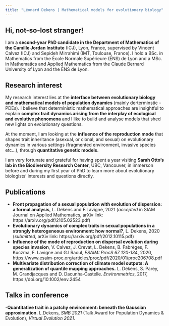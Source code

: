 ```yaml
---
title: "Léonard Dekens | Mathematical models for evolutionary biology"
---
```

  
## Hi, not-so-lost stranger!  

I am a __second-year PhD candidate in the Department of Mathematics of the Camille Jordan Institute__ (ICJ), Lyon, France, supervised by Vincent Calvez (ICJ) and Sepideh Mirrahimi (IMT, Toulouse, France). I hold a BSc. in Mathematics from the École Normale Supérieure (ÉNS) de Lyon and a MSc. in Mathematics and Applied Mathematics from the Claude Bernard University of Lyon and the ÉNS de Lyon. 


## Research interest  

My research interest lies at the __interface between evolutionary biology and mathematical models of population dynamics__ (mainly derterminstic - PDEs). I believe that deterministic mathematical approaches are insightful to explain __complex trait dynamics arising from the interplay of ecological and evolutive phenomena__ and I like to build and analyse models that shed new lights on evolutionary questions. 

At the moment, I am looking at the __influence of the reproduction mode__ that shapes trait inheritance (asexual, or clonal, and sexual) on evolutionary dynamics in various settings (fragmented environment, invasive species etc...), through __quantitative genetic models__. 

I am very fortunate and grateful for having spent a year visiting __Sarah Otto's lab in the Biodiversity Research Center__, UBC, Vancouver, in immerson before and during my first year of PhD to learn more about evolutionary biologists' interests and questions directly.


## Publications

- __Front propagation of a sexual population with evolution of dispersion: a formal analysis__, L. Dekens and F.Lavigne, 2021 (*accepted* in SIAM Journal on Applied Mathematics, arXiv link: https://arxiv.org/pdf/2105.02523.pdf)
- __Evolutionary dynamics of complex traits in sexual populations in a strongly heterogeneous environment: how normal?__, L. Dekens, 2020 (*submitted*, arXiv link: https://arxiv.org/pdf/2012.10115.pdf)
- __Influence of the mode of reproduction on dispersal evolution during species invasion__, V.  Calvez, J.  Crevat, L. Dekens, B.  Fabrèges, F.  Kuczma, F.  Lavigne and G.l  Raoul, *ESAIM: ProcS 67 120-134*, 2020, https://www.esaim-proc.org/articles/proc/pdf/2020/01/proc206708.pdf
- __Multivariate distribution correction of climate model outputs: A generalization of quantile mapping approaches.__ L. Dekens, S. Parey, M. Grandjacques and D. Dacunha‐Castelle. *Environmetrics*, 2017, https://doi.org/10.1002/env.2454 


## Talks in conference

-__Quantitative trait in a patchy environment: beneath the Gaussian approximation.__ L.Dekens, *SMB 2021* (Talk Award for
Population Dynamics & Evolution), *Virtual Evolution 2021*.